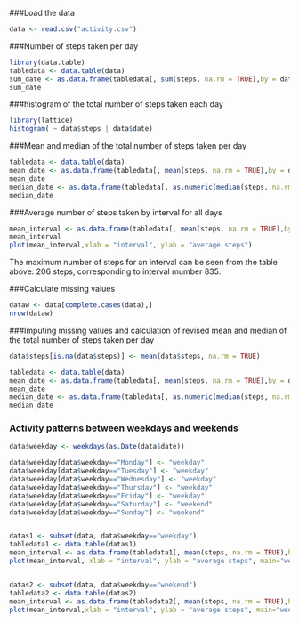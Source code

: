 ###Load the data

```r
data <- read.csv("activity.csv")
```

###Number of steps taken per day

```r
library(data.table)
tabledata <- data.table(data)
sum_date <- as.data.frame(tabledata[, sum(steps, na.rm = TRUE),by = date])
sum_date
```

###histogram of the total number of steps taken each day

```r
library(lattice)
histogram( ~ data$steps | data$date)
```


###Mean and median of the total number of steps taken per day

```r
tabledata <- data.table(data)
mean_date <- as.data.frame(tabledata[, mean(steps, na.rm = TRUE),by = date])
mean_date
median_date <- as.data.frame(tabledata[, as.numeric(median(steps, na.rm = TRUE)),by = date])
median_date
```

###Average number of steps taken by interval for all days

```r
mean_interval <- as.data.frame(tabledata[, mean(steps, na.rm = TRUE),by = interval])
mean_interval
plot(mean_interval,xlab = "interval", ylab = "average steps")
```

The maximum number of steps for an interval can be seen from the table above: 206 steps, corresponding to interval mumber 835.


###Calculate missing values

```r
dataw <- data[complete.cases(data),]
nrow(dataw)
```

###Imputing missing values and calculation of revised mean and median of the total number of steps taken per day

```r
data$steps[is.na(data$steps)] <- mean(data$steps, na.rm = TRUE)

tabledata <- data.table(data)
mean_date <- as.data.frame(tabledata[, mean(steps, na.rm = TRUE),by = date])
mean_date
median_date <- as.data.frame(tabledata[, as.numeric(median(steps, na.rm = TRUE)),by = date])
median_date
```

### Activity patterns between weekdays and weekends

```r

data$weekday <- weekdays(as.Date(data$date))

data$weekday[data$weekday=="Monday"] <- "weekday"
data$weekday[data$weekday=="Tuesday"] <- "weekday"
data$weekday[data$weekday=="Wednesday"] <- "weekday"
data$weekday[data$weekday=="Thursday"] <- "weekday"
data$weekday[data$weekday=="Friday"] <- "weekday"
data$weekday[data$weekday=="Saturday"] <- "weekend"
data$weekday[data$weekday=="Sunday"] <- "weekend"


datas1 <- subset(data, data$weekday=="weekday")
tabledata1 <- data.table(datas1)
mean_interval <- as.data.frame(tabledata1[, mean(steps, na.rm = TRUE),by = interval])
plot(mean_interval, xlab = "interval", ylab = "average steps", main="weekdays")


datas2 <- subset(data, data$weekday=="weekend")
tabledata2 <- data.table(datas2)
mean_interval <- as.data.frame(tabledata2[, mean(steps, na.rm = TRUE),by = interval])
plot(mean_interval,xlab = "interval", ylab = "average steps", main="weekend")

```

